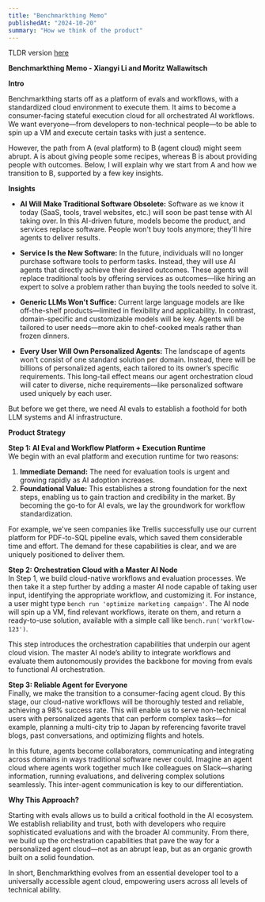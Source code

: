 ```yaml
---
title: "Benchmarkthing Memo"
publishedAt: "2024-10-20"
summary: "How we think of the product"
---
```


TLDR version [here](https://docs.google.com/document/d/1EfhnjMb41yeP8rz4shdePB98J4BPb9HXkbUTZ3TNc50/edit?tab=t.0)

**Benchmarkthing Memo - Xiangyi Li and Moritz Wallawitsch**

**Intro**

Benchmarkthing starts off as a platform of evals and workflows, with a standardized cloud environment to execute them. It aims to become a consumer-facing stateful execution cloud for all orchestrated AI workflows. We want everyone—from developers to non-technical people—to be able to spin up a VM and execute certain tasks with just a sentence.

However, the path from A (eval platform) to B (agent cloud) might seem abrupt. A is about giving people some recipes, whereas B is about providing people with outcomes. Below, I will explain why we start from A and how we transition to B, supported by a few key insights.

**Insights**

- **AI Will Make Traditional Software Obsolete:** Software as we know it today (SaaS, tools, travel websites, etc.) will soon be past tense with AI taking over. In this AI-driven future, models become the product, and services replace software. People won't buy tools anymore; they'll hire agents to deliver results.

- **Service Is the New Software:** In the future, individuals will no longer purchase software tools to perform tasks. Instead, they will use AI agents that directly achieve their desired outcomes. These agents will replace traditional tools by offering services as outcomes—like hiring an expert to solve a problem rather than buying the tools needed to solve it.

- **Generic LLMs Won't Suffice:** Current large language models are like off-the-shelf products—limited in flexibility and applicability. In contrast, domain-specific and customizable models will be key. Agents will be tailored to user needs—more akin to chef-cooked meals rather than frozen dinners.

- **Every User Will Own Personalized Agents:** The landscape of agents won't consist of one standard solution per domain. Instead, there will be billions of personalized agents, each tailored to its owner’s specific requirements. This long-tail effect means our agent orchestration cloud will cater to diverse, niche requirements—like personalized software used uniquely by each user.

But before we get there, we need AI evals to establish a foothold for both LLM systems and AI infrastructure.

**Product Strategy**

**Step 1: AI Eval and Workflow Platform + Execution Runtime**  
We begin with an eval platform and execution runtime for two reasons:

1. **Immediate Demand:** The need for evaluation tools is urgent and growing rapidly as AI adoption increases.
2. **Foundational Value:** This establishes a strong foundation for the next steps, enabling us to gain traction and credibility in the market. By becoming the go-to for AI evals, we lay the groundwork for workflow standardization.

For example, we've seen companies like Trellis successfully use our current platform for PDF-to-SQL pipeline evals, which saved them considerable time and effort. The demand for these capabilities is clear, and we are uniquely positioned to deliver them.

**Step 2: Orchestration Cloud with a Master AI Node**  
In Step 1, we build cloud-native workflows and evaluation processes. We then take it a step further by adding a master AI node capable of taking user input, identifying the appropriate workflow, and customizing it. For instance, a user might type `bench run 'optimize marketing campaign'`. The AI node will spin up a VM, find relevant workflows, iterate on them, and return a ready-to-use solution, available with a simple call like `bench.run('workflow-123')`.

This step introduces the orchestration capabilities that underpin our agent cloud vision. The master AI node’s ability to integrate workflows and evaluate them autonomously provides the backbone for moving from evals to functional AI orchestration.

**Step 3: Reliable Agent for Everyone**  
Finally, we make the transition to a consumer-facing agent cloud. By this stage, our cloud-native workflows will be thoroughly tested and reliable, achieving a 98% success rate. This will enable us to serve non-technical users with personalized agents that can perform complex tasks—for example, planning a multi-city trip to Japan by referencing favorite travel blogs, past conversations, and optimizing flights and hotels.

In this future, agents become collaborators, communicating and integrating across domains in ways traditional software never could. Imagine an agent cloud where agents work together much like colleagues on Slack—sharing information, running evaluations, and delivering complex solutions seamlessly. This inter-agent communication is key to our differentiation.

**Why This Approach?**

Starting with evals allows us to build a critical foothold in the AI ecosystem. We establish reliability and trust, both with developers who require sophisticated evaluations and with the broader AI community. From there, we build up the orchestration capabilities that pave the way for a personalized agent cloud—not as an abrupt leap, but as an organic growth built on a solid foundation.

In short, Benchmarkthing evolves from an essential developer tool to a universally accessible agent cloud, empowering users across all levels of technical ability.


